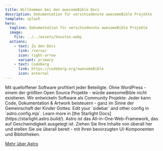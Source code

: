 ```yaml
---
title: Willkommen bei den awesomeBible Docs
description: Dokumentation für verschiedenste awesomeBible Projekte
template: splash
hero:
  tagline: Dokumentation für verschiedenste awesomeBible Projekte
  image:
    file: ../../assets/houston.webp
  actions:
    - text: Zu den Docs
      link: /verse/
      icon: right-arrow
      variant: primary
    - text: Codeberg
      link: https://codeberg.org/awesomeBible
      icon: external
---
```



<CardGrid stagger>
  <Card title="Quelloffene Software" icon="pencil">
    Mit quelloffener Software profitiert jeder Beteiligte. Ohne WordPress - einem der größten Open Source Projekte - würde awesomeBible nicht existieren.
  </Card>
  <Card title="Community" icon="rocket">
    Wir entwickeln Software als Community Projekte: Jeder kann Code, Dokumentation & Artwork beisteuern - ganz im Sinne der Gemeinschaft der Kinder Gottes.
  </Card>
  <Card title="Transparenz" icon="open-book">
    Edit your `sidebar` and other config in `astro.config.mjs`.
  </Card>
  <Card title="Read the docs" icon="open-book">
    Learn more in [the Starlight Docs](https://starlight.astro.build/).
  </Card>
</CardGrid>


<AboutAstro title="Gebaut mit">
Astro ist das All-in-One-Web-Framework, das auf Geschwindigkeit ausgelegt ist. Ziehen Sie Ihre Inhalte von überall her und stellen Sie sie überall bereit - mit Ihren bevorzugten UI-Komponenten und Bibliotheken.

[Mehr über Astro](https://astro.build/)

</AboutAstro>